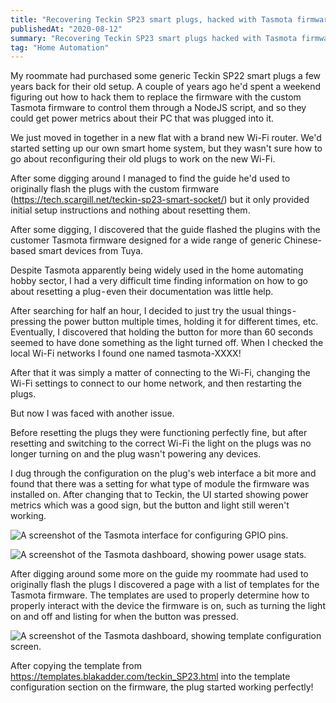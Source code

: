 ```yaml
---
title: "Recovering Teckin SP23 smart plugs, hacked with Tasmota firmware"
publishedAt: "2020-08-12"
summary: "Recovering Teckin SP23 smart plugs hacked with Tasmota firmware"
tag: "Home Automation"
---
```


My roommate had purchased some generic Teckin SP22 smart plugs a few years back for their old setup. A couple of years ago he'd spent a weekend figuring out how to hack them to replace the firmware with the custom Tasmota firmware to control them through a NodeJS script, and so they could get power metrics about their PC that was plugged into it.

We just moved in together in a new flat with a brand new Wi-Fi router. We'd started setting up our own smart home system, but they wasn't sure how to go about reconfiguring their old plugs to work on the new Wi-Fi.

After some digging around I managed to find the guide he'd used to originally flash the plugs with the custom firmware (https://tech.scargill.net/teckin-sp23-smart-socket/) but it only provided initial setup instructions and nothing about resetting them.

After some digging, I discovered that the guide flashed the plugins with the customer Tasmota firmware designed for a wide range of generic Chinese-based smart devices from Tuya.

Despite Tasmota apparently being widely used in the home automating hobby sector, I had a very difficult time finding information on how to go about resetting a plug - even their documentation was little help.

After searching for half an hour, I decided to just try the usual things - pressing the power button multiple times, holding it for different times, etc. Eventually, I discovered that holding the button for more than 60 seconds seemed to have done something as the light turned off. When I checked the local Wi-Fi networks I found one named tasmota-XXXX!

After that it was simply a matter of connecting to the Wi-Fi, changing the Wi-Fi settings to connect to our home network, and then restarting the plugs.

But now I was faced with another issue.

Before resetting the plugs they were functioning perfectly fine, but after resetting and switching to the correct Wi-Fi the light on the plugs was no longer turning on and the plug wasn't powering any devices.

I dug through the configuration on the plug's web interface a bit more and found that there was a setting for what type of module the firmware was installed on. After changing that to Teckin, the UI started showing power metrics which was a good sign, but the button and light still weren't working.

![A screenshot of the Tasmota interface for configuring GPIO pins.](/images/posts/teckin-sp23-smart-plugs-tasmota-firmware/tasmota-gpio.jpg)

![A screenshot of the Tasmota dashboard, showing power usage stats.](/images/posts/teckin-sp23-smart-plugs-tasmota-firmware/tasmota-dashboard.jpg)

After digging around some more on the guide my roommate had used to originally flash the plugs I discovered a page with a list of templates for the Tasmota firmware. The templates are used to properly determine how to properly interact with the device the firmware is on, such as turning the light on and off and listing for when the button was pressed.

![A screenshot of the Tasmota dashboard, showing template configuration screen.](/images/posts/teckin-sp23-smart-plugs-tasmota-firmware/tasmota-config.jpg)

After copying the template from https://templates.blakadder.com/teckin_SP23.html into the template configuration section on the firmware, the plug started working perfectly!
